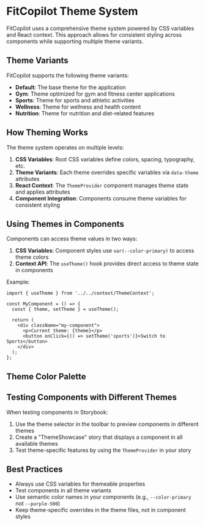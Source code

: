 
<Meta title="Design System/Theme" />

# FitCopilot Theme System

FitCopilot uses a comprehensive theme system powered by CSS variables and React context. This approach allows for consistent styling across components while supporting multiple theme variants.

## Theme Variants

FitCopilot supports the following theme variants:

- **Default**: The base theme for the application
- **Gym**: Theme optimized for gym and fitness center applications
- **Sports**: Theme for sports and athletic activities
- **Wellness**: Theme for wellness and health content
- **Nutrition**: Theme for nutrition and diet-related features

## How Theming Works

The theme system operates on multiple levels:

1. **CSS Variables**: Root CSS variables define colors, spacing, typography, etc.
2. **Theme Variants**: Each theme overrides specific variables via `data-theme` attributes
3. **React Context**: The `ThemeProvider` component manages theme state and applies attributes
4. **Component Integration**: Components consume theme variables for consistent styling

## Using Themes in Components

Components can access theme values in two ways:

1. **CSS Variables**: Component styles use `var(--color-primary)` to access theme colors
2. **Context API**: The `useTheme()` hook provides direct access to theme state in components

Example:

```tsx
import { useTheme } from '../../context/ThemeContext';

const MyComponent = () => {
  const { theme, setTheme } = useTheme();
  
  return (
    <div className="my-component">
      <p>Current theme: {theme}</p>
      <button onClick={() => setTheme('sports')}>Switch to Sports</button>
    </div>
  );
};
```

## Theme Color Palette

<ColorPalette>
  <ColorItem 
    title="Default Theme" 
    subtitle="Base colors" 
    colors={{ 
      primary: themeColorMap.default.primary,
      secondary: themeColorMap.default.secondary,
      accent: themeColorMap.default.accent
    }} 
  />
  <ColorItem 
    title="Gym Theme" 
    subtitle="Fitness center focused" 
    colors={{ 
      primary: themeColorMap.gym.primary,
      secondary: themeColorMap.gym.secondary,
      accent: themeColorMap.gym.accent
    }} 
  />
  <ColorItem 
    title="Sports Theme" 
    subtitle="Athletic activities" 
    colors={{ 
      primary: themeColorMap.sports.primary,
      secondary: themeColorMap.sports.secondary,
      accent: themeColorMap.sports.accent
    }} 
  />
  <ColorItem 
    title="Wellness Theme" 
    subtitle="Health and wellness" 
    colors={{ 
      primary: themeColorMap.wellness.primary,
      secondary: themeColorMap.wellness.secondary,
      accent: themeColorMap.wellness.accent
    }} 
  />
  <ColorItem 
    title="Nutrition Theme" 
    subtitle="Diet and nutrition" 
    colors={{ 
      primary: themeColorMap.nutrition.primary,
      secondary: themeColorMap.nutrition.secondary,
      accent: themeColorMap.nutrition.accent
    }} 
  />
</ColorPalette>

## Testing Components with Different Themes

When testing components in Storybook:

1. Use the theme selector in the toolbar to preview components in different themes
2. Create a "ThemeShowcase" story that displays a component in all available themes
3. Test theme-specific features by using the `ThemeProvider` in your story

## Best Practices

- Always use CSS variables for themeable properties
- Test components in all theme variants
- Use semantic color names in your components (e.g., `--color-primary` not `--purple-500`)
- Keep theme-specific overrides in the theme files, not in component styles 